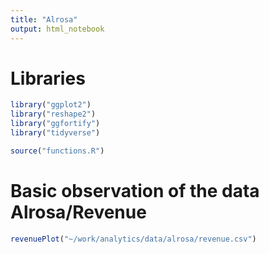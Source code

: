 ```yaml
---
title: "Alrosa"
output: html_notebook
---
```


# Libraries
```r
library("ggplot2")
library("reshape2")
library("ggfortify")
library("tidyverse")

source("functions.R")
```


# Basic observation of the data Alrosa/Revenue

```r
revenuePlot("~/work/analytics/data/alrosa/revenue.csv")
```
